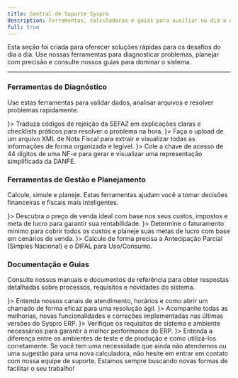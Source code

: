 ```yaml
---
title: Central de Suporte Syspro
description: Ferramentas, calculadoras e guias para auxiliar no dia a dia da sua operação e resolver problemas complexos.
full: true
---
```



Esta seção foi criada para oferecer soluções rápidas para os desafios do dia a dia. Use nossas ferramentas para diagnosticar problemas, planejar com precisão e consulte nossos guias para dominar o sistema.

---

### Ferramentas de Diagnóstico
Use estas ferramentas para validar dados, analisar arquivos e resolver problemas rapidamente.

<Cards>
  <CustomCard title="Decodificador de Rejeições (NF-e)" href="/docs/suporte/decodificador-rejeicoes" icon={<ShieldQuestion />}>
    Traduza códigos de rejeição da SEFAZ em explicações claras e checklists práticos para resolver o problema na hora.
  </CustomCard>
  <CustomCard title="Analisador de XML de NF-e" href="/docs/suporte/analisador-xml" icon={<FileCode />}>
    Faça o upload de um arquivo XML de Nota Fiscal para extrair e visualizar todas as informações de forma organizada e legível.
  </CustomCard>
  <CustomCard title="Visualizador Rápido de DANFE" href="/docs/suporte/visualizador-danfe" icon={<Printer />}>
    Cole a chave de acesso de 44 dígitos de uma NF-e para gerar e visualizar uma representação simplificada da DANFE.
  </CustomCard>
</Cards>

### Ferramentas de Gestão e Planejamento
Calcule, simule e planeje. Estas ferramentas ajudam você a tomar decisões financeiras e fiscais mais inteligentes.

<Cards>
  <CustomCard title="Calculadora de Precificação" href="/docs/suporte/calculadora-precificacao" icon={<DollarSign />}>
    Descubra o preço de venda ideal com base nos seus custos, impostos e meta de lucro para garantir sua rentabilidade.
  </CustomCard>
  <CustomCard title="Analisador de Ponto de Equilíbrio" href="/docs/suporte/ponto-equilibrio" icon={<Target />}>
    Determine o faturamento mínimo para cobrir todos os custos e planeje suas metas de lucro com base em cenários de venda.
  </CustomCard>
  <CustomCard title="Calculadora de DIFAL e Antecipação" href="/docs/suporte/calculadora-difal" icon={<Calculator />}>
    Calcule de forma precisa a Antecipação Parcial (Simples Nacional) e o DIFAL para Uso/Consumo.
  </CustomCard>
</Cards>

### Documentação e Guias
Consulte nossos manuais e documentos de referência para obter respostas detalhadas sobre processos, requisitos e novidades do sistema.

<Cards>
    <CustomCard title="Guia do Suporte" href="/docs/suporte/sobre-suporte" icon={<BookOpen />}>
        Entenda nossos canais de atendimento, horários e como abrir um chamado de forma eficaz para uma resolução ágil.
    </CustomCard>
    <CustomCard title="Novidades de Versão" href="/docs/suporte/releasenotes" icon={<Rocket />}>
        Acompanhe todas as melhorias, novas funcionalidades e correções implementadas nas últimas versões do Syspro ERP.
    </CustomCard>
    <CustomCard title="Requisitos Mínimos" href="/docs/suporte/requisitos" icon={<Server />}>
        Verifique os requisitos de sistema e ambiente necessários para garantir a melhor performance do ERP.
    </CustomCard>
    <CustomCard title="Ambientes (Homologação e Produção)" href="/docs/suporte/homologcao-producao" icon={<Network />}>
        Entenda a diferença entre os ambientes de teste e de produção e como utilizá-los corretamente.
    </CustomCard>
</Cards>

<Callout title="Precisa de uma ferramenta específica?">
  Se você tem uma necessidade que ainda não atendemos ou uma sugestão para uma nova calculadora, não hesite em entrar em contato com nossa equipe de suporte. Estamos sempre buscando novas formas de facilitar o seu trabalho!
</Callout>

<SuporteSection modulo="Ferramentas" />